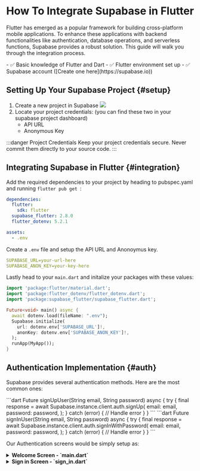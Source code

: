 
# How To Integrate Supabase in Flutter

Flutter has emerged as a popular framework for building cross-platform mobile applications. To enhance these applications with backend functionalities like authentication, database operations, and serverless functions, Supabase provides a robust solution. This guide will walk you through the integration process.

<Note title="Prerequisites">
- ✅ Basic knowledge of Flutter and Dart
- ✅ Flutter environment set up
- ✅ Supabase account ([Create one here](https://supabase.io))

</Note>




## Setting Up Your Supabase Project {#setup}

1. Create a new project in Supabase
![](../../static/img/Screen-Shot-2024-10-25-at-9.58.11-AM.png)
2. Locate your project credentials: (you can find these two in your supabase project dashboard)
   - API URL
   - Anonymous Key

:::danger Project Credentials
Keep your project credentials secure. Never commit them directly to your source code.
:::


## Integrating Supabase in Flutter {#integration}

Add the required dependencies to your project by heading to pubspec.yaml and running <code>flutter pub get </code>:

```yaml
dependencies:
  flutter:
    sdk: flutter
  supabase_flutter: 2.8.0 
  flutter_dotenv: 5.2.1 

assets:
  - .env  
```
Create a `.env` file and setup the API URL and Anonoymus key. 
```yaml
SUPABASE_URL=your-url-here
SUPABASE_ANON_KEY=your-key-here
```

Lastly head to your `main.dart` and initalize your packages with these values:

```dart
import 'package:flutter/material.dart';
import 'package:flutter_dotenv/flutter_dotenv.dart';
import 'package:supabase_flutter/supabase_flutter.dart';

Future<void> main() async {
  await dotenv.load(fileName: ".env");
  Supabase.initialize(
    url: dotenv.env['SUPABASE_URL']!,
    anonKey: dotenv.env['SUPABASE_ANON_KEY']!,
  );
  runApp(MyApp());
}
```

## Authentication Implementation {#auth}

Supabase provides several authentication methods. Here are the most common ones:

<Tabs>
  <TabItem value="signup" label="Sign Up" default>
```dart
Future<void> signUpUser(String email, String password) async {
  try {
    final response = await Supabase.instance.client.auth.signUp(
      email: email,
      password: password,
    );
  } catch (error) {
    // Handle error
  }
}
```

  </TabItem>
  <TabItem value="signin" label="Sign In">
```dart
Future<void> signInUser(String email, String password) async {
  try {
    final response = await Supabase.instance.client.auth.signInWithPassword(
      email: email,
      password: password,
    );
  } catch (error) {
    // Handle error
  }
}
```
  </TabItem>
</Tabs>

Our Authentication screens would be simply setup as:
<details>
<summary><b>Welcome Screen - `main.dart`</b></summary>
```dart
import 'package:flutter/material.dart';
import 'package:flutter_dotenv/flutter_dotenv.dart';
import 'package:flutter_supabase/sign_in.dart';
import 'package:flutter_supabase/sign_up.dart';
import 'package:supabase_flutter/supabase_flutter.dart';

Future<void> main() async {
  await dotenv.load(fileName: ".env");
  Supabase.initialize(
    url: dotenv.env['SUPABASE_URL']!,
    anonKey: dotenv.env['SUPABASE_ANON_KEY']!,
  );
  runApp(MyApp());
}

class MyApp extends StatelessWidget {
  const MyApp({super.key});

  @override
  Widget build(BuildContext context) {
    return MaterialApp(
      title: 'Supabase Auth Demo',
      theme: ThemeData(
        colorScheme: ColorScheme.fromSeed(seedColor: Colors.deepPurple),
        useMaterial3: true,
      ),
      home: const WelcomeScreen(),
    );
  }
}

class WelcomeScreen extends StatelessWidget {
  const WelcomeScreen({super.key});

  @override
  Widget build(BuildContext context) {
    return Scaffold(
      body: SafeArea(
        child: Padding(
          padding: const EdgeInsets.symmetric(horizontal: 24.0),
          child: Column(
            mainAxisAlignment: MainAxisAlignment.center,
            crossAxisAlignment: CrossAxisAlignment.stretch,
            children: [
              const Icon(
                Icons.lock_outline,
                size: 100,
                color: Colors.deepPurple,
              ),
              const SizedBox(height: 48),
              const Text(
                'Welcome to\nSupabase Auth Demo',
                style: TextStyle(
                  fontSize: 32,
                  fontWeight: FontWeight.bold,
                ),
                textAlign: TextAlign.center,
              ),
              const SizedBox(height: 48),
              ElevatedButton(
                onPressed: () {
                  Navigator.push(
                    context,
                    MaterialPageRoute(builder: (context) => const SignInPage()),
                  );
                },
                style: ElevatedButton.styleFrom(
                  padding: const EdgeInsets.symmetric(vertical: 16),
                  backgroundColor: Colors.deepPurple,
                  foregroundColor: Colors.white,
                ),
                child: const Text(
                  'Sign In',
                  style: TextStyle(fontSize: 16),
                ),
              ),
              const SizedBox(height: 16),
              OutlinedButton(
                onPressed: () {
                  Navigator.push(
                    context,
                    MaterialPageRoute(builder: (context) => const SignUpPage()),
                  );
                },
                style: OutlinedButton.styleFrom(
                  padding: const EdgeInsets.symmetric(vertical: 16),
                  side: const BorderSide(color: Colors.deepPurple),
                  foregroundColor: Colors.deepPurple,
                ),
                child: const Text(
                  'Sign Up',
                  style: TextStyle(fontSize: 16),
                ),
              ),
            ],
          ),
        ),
      ),
    );
  }
}
```

</details>

<details>
<summary><b>Sign Up Screen - `sign_up.dart`</b></summary>
```dart
import 'package:flutter/material.dart';
import 'package:flutter_supabase/home.dart';
import 'package:supabase_flutter/supabase_flutter.dart';

class SignUpPage extends StatefulWidget {
  const SignUpPage({super.key});

  @override
  State<SignUpPage> createState() => _SignUpPageState();
}

class _SignUpPageState extends State<SignUpPage> {
  final _emailController = TextEditingController();
  final _passwordController = TextEditingController();
  final _formKey = GlobalKey<FormState>();
  bool _isLoading = false;

  Future<void> _signUp() async {
    if (_formKey.currentState!.validate()) {
      setState(() {
        _isLoading = true;
      });
      try {
        final response = await Supabase.instance.client.auth.signUp(
          email: _emailController.text.trim(),
          password: _passwordController.text.trim(),
        );
        if (response.user != null) {
          Navigator.pushReplacement(
            context,
            MaterialPageRoute(builder: (context) => const HomePage()),
          );
        } else {
          throw Exception('Sign-in failed. Please try again.');
        }
      } catch (error) {
        ScaffoldMessenger.of(context).showSnackBar(
          SnackBar(content: Text(error.toString())),
        );
      } finally {
        setState(() {
          _isLoading = false;
        });
      }
    }
  }

  @override
  Widget build(BuildContext context) {
    return Scaffold(
      appBar: AppBar(title: const Text('Sign Up')),
      body: Padding(
        padding: const EdgeInsets.all(16.0),
        child: Form(
          key: _formKey,
          child: Column(
            children: [
              TextFormField(
                controller: _emailController,
                decoration: const InputDecoration(labelText: 'Email'),
                validator: (value) =>
                value!.isEmpty ? 'Please enter email' : null,
              ),
              TextFormField(
                controller: _passwordController,
                decoration: const InputDecoration(labelText: 'Password'),
                obscureText: true,
                validator: (value) =>
                value!.isEmpty ? 'Please enter password' : null,
              ),
              const SizedBox(height: 20),
              ElevatedButton(
                onPressed: _isLoading ? null : _signUp,
                child: _isLoading
                    ? const CircularProgressIndicator()
                    : const Text('Sign Up'),
              ),
            ],
          ),
        ),
      ),
    );
  }
}

```

</details>

<details>
<summary><b>Sign in Screen - `sign_in.dart`</b></summary>
```dart
import 'package:flutter/material.dart';
import 'package:flutter_supabase/home.dart';
import 'package:supabase_flutter/supabase_flutter.dart';

class SignInPage extends StatefulWidget {
  const SignInPage({super.key});

  @override
  State<SignInPage> createState() => _SignInPageState();
}

class _SignInPageState extends State<SignInPage> {
  final _emailController = TextEditingController();
  final _passwordController = TextEditingController();
  final _formKey = GlobalKey<FormState>();
  bool _isLoading = false;

  Future<void> _signIn() async {
    if (_formKey.currentState!.validate()) {
      setState(() {
        _isLoading = true;
      });

      try {
        final response = await Supabase.instance.client.auth.signInWithPassword(
          email: _emailController.text.trim(),
          password: _passwordController.text.trim(),
        );
        if (response.user != null) {
          Navigator.pushReplacement(
            context,
            MaterialPageRoute(builder: (context) => const HomePage()),
          );
        } else {
          throw Exception('Sign-in failed. Please try again.');
        }

      } catch (error) {
        ScaffoldMessenger.of(context).showSnackBar(
          SnackBar(content: Text(error.toString())),
        );
      } finally {
        setState(() {
          _isLoading = false;
        });
      }
    }
  }

  @override
  Widget build(BuildContext context) {
    return Scaffold(
      appBar: AppBar(title: const Text('Sign In')),
      body: Padding(
        padding: const EdgeInsets.all(16.0),
        child: Form(
          key: _formKey,
          child: Column(
            children: [
              TextFormField(
                controller: _emailController,
                decoration: const InputDecoration(labelText: 'Email'),
                validator: (value) =>
                value!.isEmpty ? 'Please enter email' : null,
              ),
              TextFormField(
                controller: _passwordController,
                decoration: const InputDecoration(labelText: 'Password'),
                obscureText: true,
                validator: (value) =>
                value!.isEmpty ? 'Please enter password' : null,
              ),
              const SizedBox(height: 20),
              ElevatedButton(
                onPressed: _isLoading ? null : _signIn,
                child: _isLoading
                    ? const CircularProgressIndicator()
                    : const Text('Sign In'),
              ),
            ],
          ),
        ),
      ),
    );
  }
}
```
</details>
Go ahead sign up . You should see your user appear under the autnetication section in your supabase.

![](../../static/img/Screen-Shot-2024-10-25-at-10.47.46-AM.png)


## Database Operations {#database}

Learn how to perform basic CRUD operations with Supabase:

<Tabs>
  <TabItem value="create" label="Create" default>

```dart
Future<void> addData() async {
    try {
      await Supabase.instance.client
          .from('your_table')
          .insert({
        'key': 'value',
      });
    } catch (error) {
      //  handle error
    }
  }
```

  </TabItem>
  <TabItem value="read" label="Read">

```dart

Future<void> _fetchData() async {

  try {
    final response = await Supabase.instance.client
        .from('your_table')
        .select();
  } catch (error) {
   // handle error
  } finally {
    setState(() {
      _isLoading = false;
    });
  }
}
```
  </TabItem>

  <TabItem value="update" label="Update">
```dart
// Update an item by its ID
Future<void> _updateItem(int id) async {
  try {
    await Supabase.instance.client
        .from('your_table')
        .update({
          'key': 'new-value',
        })
        .eq('id', id);
  } catch (error) {
    //handle error
  }
}
```
</TabItem> <TabItem value="delete" label="Delete">
```dart
// Delete an item by its ID
Future<void> _deleteItem(int id) async {
  try {
    await Supabase.instance.client
        .from('your_table')
        .delete()
        .eq('id', id);
  } catch (error) {
    // handle error
  }
}
```
</TabItem> 
</Tabs>

<details>
<summary><b>Home Screen - `home.dart`</b></summary>
```dart
import 'package:flutter/material.dart';
import 'package:flutter_supabase/main.dart';
import 'package:supabase_flutter/supabase_flutter.dart';

class HomePage extends StatefulWidget {
  const HomePage({super.key});

  @override
  State<HomePage> createState() => _HomePageState();
}

class _HomePageState extends State<HomePage> {
  final _user = Supabase.instance.client.auth.currentUser;
  List<Map<String, dynamic>> _data = [];
  bool _isLoading = false;

  @override
  void initState() {
    super.initState();
    _fetchData();
  }

  Future<void> _fetchData() async {
    setState(() {
      _isLoading = true;
    });

    try {
      final response = await Supabase.instance.client
          .from('items')
          .select();

      setState(() {
        _data = (response as List<dynamic>)
            .map((item) => item as Map<String, dynamic>)
            .toList();
      });
    } catch (error) {
      ScaffoldMessenger.of(context).showSnackBar(
        SnackBar(content: Text(error.toString())),
      );
    } finally {
      setState(() {
        _isLoading = false;
      });
    }
  }

  Future<void> _addItem(String title, String description) async {
    try {
      await Supabase.instance.client
          .from('items')
          .insert({
        'title': title,
        'description': description,
        'user_id': _user?.id, // Optional: associate item with user
      });

      // Refresh the list after adding a new item
      _fetchData();
    } catch (error) {
      print(error.toString());
      ScaffoldMessenger.of(context).showSnackBar(
        SnackBar(content: Text(error.toString())),
      );
    }
  }

  Future<void> _signOut() async {
    try {
      await Supabase.instance.client.auth.signOut();
      Navigator.of(context).pushAndRemoveUntil(
        MaterialPageRoute(builder: (context) => const WelcomeScreen()),
            (route) => false,
      );
    } catch (error) {
      ScaffoldMessenger.of(context).showSnackBar(
        SnackBar(content: Text(error.toString())),
      );
    }
  }

  void _showAddItemDialog() {
    final _titleController = TextEditingController();
    final _descriptionController = TextEditingController();

    showDialog(
      context: context,
      builder: (context) => AlertDialog(
        title: const Text('Add Item'),
        content: Column(
          mainAxisSize: MainAxisSize.min,
          children: [
            TextField(
              controller: _titleController,
              decoration: const InputDecoration(labelText: 'Title'),
            ),
            TextField(
              controller: _descriptionController,
              decoration: const InputDecoration(labelText: 'Description'),
            ),
          ],
        ),
        actions: [
          TextButton(
            onPressed: () => Navigator.pop(context),
            child: const Text('Cancel'),
          ),
          TextButton(
            onPressed: () {
              if (_titleController.text.isNotEmpty) {
                _addItem(
                  _titleController.text.trim(),
                  _descriptionController.text.trim(),
                );
                Navigator.pop(context);
              }
            },
            child: const Text('Add'),
          ),
        ],
      ),
    );
  }

  @override
  Widget build(BuildContext context) {
    return Scaffold(
      appBar: AppBar(
        title: Text('Home - ${_user?.email ?? "User"}'),
        actions: [
          IconButton(
            icon: const Icon(Icons.logout),
            onPressed: _signOut,
          ),
        ],
      ),
      floatingActionButton: FloatingActionButton(
        onPressed: _showAddItemDialog,
        child: const Icon(Icons.add),
      ),
      body: _isLoading
          ? const Center(child: CircularProgressIndicator())
          : _data.isEmpty
          ? const Center(child: Text('No items found'))
          : ListView.builder(
        itemCount: _data.length,
        itemBuilder: (context, index) {
          final item = _data[index];
          return Card(
            margin: const EdgeInsets.symmetric(
              horizontal: 8,
              vertical: 4,
            ),
            child: ListTile(
              title: Text(item['title'] ?? ''),
              subtitle: Text(item['description'] ?? ''),
              trailing: IconButton(
                icon: const Icon(Icons.delete),
                onPressed: () async {
                  try {
                    await Supabase.instance.client
                        .from('items')
                        .delete()
                        .match({'id': item['id']});
                    _fetchData();
                  } catch (error) {
                    ScaffoldMessenger.of(context).showSnackBar(
                      SnackBar(content: Text(error.toString())),
                    );
                  }
                },
              ),
            ),
          );
        },
      ),
    );
  }
}
```
</details>
:::important
Go to the `SQL Editor` inside your supabase and create this table by executing the below command for the home page to work.
```sql
-- Create the items table
CREATE TABLE IF NOT EXISTS items (
    id UUID DEFAULT gen_random_uuid() PRIMARY KEY,
    created_at TIMESTAMPTZ DEFAULT NOW(),
    title TEXT NOT NULL,
    description TEXT,
    user_id UUID REFERENCES auth.users(id)
);

-- Set up Row Level Security (RLS)
ALTER TABLE items ENABLE ROW LEVEL SECURITY;

-- Create policies
CREATE POLICY "Users can view their own items" ON items
    FOR SELECT USING (auth.uid() = user_id);

CREATE POLICY "Users can create their own items" ON items
    FOR INSERT WITH CHECK (auth.uid() = user_id);

CREATE POLICY "Users can update their own items" ON items
    FOR UPDATE USING (auth.uid() = user_id);

CREATE POLICY "Users can delete their own items" ON items
    FOR DELETE USING (auth.uid() = user_id);
```

:::


Finally you should be able to do: 

<img
  src={
    require("../../static/img/Screen_recording_20241025_112046.gif")
      .default
  }
  alt="Screenshot of the app"
  style={{ width: "35%", height: "25%", display: "block", margin: "0 auto" }}
/>


## Serverless Functions {#functions}

Implement serverless functionality using Supabase Functions:

```dart
Future<void> callFunction() async {
 try{
    final response = await Supabase.instance.client
      .rpc('function_name', params: {'param1': 'value'});
    } catch(e){
      // handle error
    }
  }
```

:::note
Remember to keep your Supabase client and dependencies updated to access the latest features and security updates.
:::

## Conclusion
Integrating Supabase with Flutter opens up a plethora of possibilities for developing feature-rich apps. By following this tutorial, you should now have a basic Flutter app integrated with Supabase for authentication, database operations, and serverless functions.

Remember to refer to the Supabase documentation for more detailed information and advanced features.